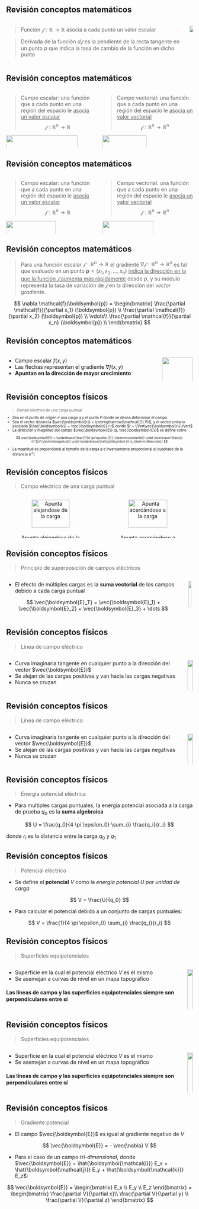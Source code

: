 ## Revisión conceptos matemáticos {.smaller}


::: {.columns}
::: {.column}

> Función $\boldsymbol{\mathcal{f}}: \mathbb{R} \to \mathbb{R}$ asocia a cada punto un valor escalar

> Derivada de la función $d \boldsymbol{\mathcal{f}}$ es la pendiente de la recta tangente en un punto $p$ que indica la tasa de cambio de la función en dicho punto

:::
::: {.column}

![](figs/figure2.svg){fig-align="center"}

:::
:::


## Revisión conceptos matemáticos {.smaller}

::: {.columns}
::: {.column}

> Campo escalar: una función que a cada punto en una región del espacio le [asocia un valor escalar]{.underline}
$$\boldsymbol{\mathcal{f}} : \mathbb{R}^{n} \to \mathbb{R}$$

![](figs/figure3A.svg){width="90%" fig-align="center"}

:::
::: {.column}

> Campo vectorial: una función que a cada punto en una región del espacio le [asocia un valor vectorial]{.underline} 
$$\boldsymbol{\mathcal{f}} : \mathbb{R}^{n} \to \mathbb{R}^{n}$$

![](figs/figure3B.svg){width="70%" fig-align="center"}

:::
:::

## Revisión conceptos matemáticos {.smaller}

::: {.columns}
::: {.column}

> Campo escalar: una función que a cada punto en una región del espacio le [asocia un valor escalar]{.underline}
$$\boldsymbol{\mathcal{f}} : \mathbb{R}^{n} \to \mathbb{R}$$

![](figs/figure3AB.svg){width="75%" fig-align="center"}

:::
::: {.column}

> Campo vectorial: una función que a cada punto en una región del espacio le [asocia un valor vectorial]{.underline} 
$$\boldsymbol{\mathcal{f}} : \mathbb{R}^{n} \to \mathbb{R}^{n}$$

![](figs/figure3BB.svg){width="75%" fig-align="center"}

:::
:::


## Revisión conceptos matemáticos {.smaller}

> Para una función escalar $\boldsymbol{\mathcal{f}} : \mathbb{R}^{n} \to \mathbb{R}$ el gradiente $\nabla \boldsymbol{\mathcal{f}} : \mathbb{R}^{n} \to \mathbb{R}^n$ es tal que evaluado en un punto $\boldsymbol{p} = (x_1, x_2, \dots , x_n)$ [indica la dirección en la que la función $\boldsymbol{\mathcal{f}}$ aumenta más rápidamente]{.underline} desde $p$, y su módulo representa la tasa de variación de $\boldsymbol{\mathcal{f}}$ en la dirección del *vector gradiente*.

$$
\nabla \mathcal{f}(\boldsymbol{p}) = 
\begin{bmatrix}
\frac{\partial \mathcal{f}}{\partial x_1} (\boldsymbol{p}) \\
\frac{\partial \mathcal{f}}{\partial x_2} (\boldsymbol{p}) \\
\vdots\\
\frac{\partial \mathcal{f}}{\partial x_n} (\boldsymbol{p}) \\
\end{bmatrix}
$$

## Revisión conceptos matemáticos {.smaller}

::: {.columns}
::: {.column}

- Campo escalar $f(x,y)$ 
- Las flechas representan el gradiente $\nabla f(x,y)$
- **Apuntan en la dirección de mayor crecimiento**

:::
::: {.column}

![](figs/figure4.svg){width="100%" fig-align="center"}

:::
:::


## Revisión conceptos físicos

::: {style="font-size:70%;"}

> Campo eléctrico de una carga puntual

- Sea en el punto de origen $\mathcal{O}$ una carga $q$ y el punto $P$ donde se desea determinar el campo
- Sea el vector distancia $\vec{\boldsymbol{r}} = \overrightarrow{\mathcal{O} P}$, y el vector unitario asociado $\hat{\boldsymbol{r}} = \vec{\boldsymbol{r}} / r$ donde $r = \lVert\vec{\boldsymbol{r}}\rVert$ 
- La dirección y magnitud del campo $\vec{\boldsymbol{E}} (q, \vec{\boldsymbol{r}})$ se define como
:::

::: {style="font-size:60%;"}
$$
\vec{\boldsymbol{E}} = \underbrace{\frac{1}{4 \pi \epsilon_0}}_{\textrm{constante}} \cdot \overbrace{\frac{q}{r^2}}^{\textrm{magnitud}} \cdot \underbrace{\hat{\boldsymbol  {r}}}_{\textrm{dirección}}
$$
:::

::: {style="font-size:70%;"}
- La magnitud es proporcional al *tamaño* de la carga $q$ e inversamente proporcional al cuadrado de la distancia ($r^2$)
:::

## Revisión conceptos físicos {.smaller}

> Campo eléctrico de una carga puntual

::: {.columns}
::: {.column style="text-align:center;"}

![Apunta alejandose de la carga](figs/figure5A.svg){width="80%" fig-align="center"}

:::
::: {.column style="text-align:center;"}

![Apunta acercándose a la carga](figs/figure5B.svg){width="80%" fig-align="center"}

:::
:::



## Revisión conceptos físicos {.smaller}

> Principio de superposición de campos eléctricos

::: {.columns}
::: {.column}
- El efecto de múltiples cargas es la **suma vectorial** de los campos debido a cada carga puntual

$$
\vec{\boldsymbol{E}_T} = \vec{\boldsymbol{E}_1} + \vec{\boldsymbol{E}_2} + \vec{\boldsymbol{E}_3} + \dots 
$$
:::
::: {.column}
![](figs/figure6.svg){width="80%" fig-align="center"}
:::
:::



## Revisión conceptos físicos {.smaller}

> Línea de campo eléctrico

::: {.columns}
::: {.column}

- Curva imaginaria tangente en cualquier punto a la dirección del vector $\vec{\boldsymbol{E}}$
- Se alejan de las cargas positivas y van hacia las cargas negativas
- Nunca se cruzan

:::
::: {.column}
![](figs/figure7A.svg){width="100%" fig-align="center"}
:::
:::

## Revisión conceptos físicos {.smaller}

> Línea de campo eléctrico

::: {.columns}
::: {.column}

- Curva imaginaria tangente en cualquier punto a la dirección del vector $\vec{\boldsymbol{E}}$
- Se alejan de las cargas positivas y van hacia las cargas negativas
- Nunca se cruzan

:::
::: {.column}

![](figs/figure7B.svg){width="100%" fig-align="center"}
:::
:::



## Revisión conceptos físicos {.smaller}

> Energía potencial eléctrica

- Para multiples cargas puntuales, la energía potencial asociada a la carga de prueba $q_0$ es la **suma algebraica**

$$
U = \frac{q_0}{4 \pi \epsilon_0} \sum_{i} \frac{q_i}{r_i}
$$

donde $r_i$ es la distancia entre la carga $q_0$ y $q_1$

## Revisión conceptos físicos {.smaller}

> Potencial eléctrico

- Se define el **potencial** $V$ como la *energía potencial* $U$ *por unidad de carga*

$$
V = \frac{U}{q_0}
$$

- Para calcular el potencial debido a un conjunto de cargas puntuales:

$$
V = \frac{1}{4 \pi \epsilon_0} \sum_{i} \frac{q_i}{r_i}
$$

## Revisión conceptos físicos {.smaller}

> Superficies equipotenciales


::: {.columns}
::: {.column}

- Superficie en la cual el potencial eléctrico $V$ es el mismo
- Se asemejan a curvas de nivel en un mapa topográfico

::: {.callout-note appearance="simple"}
#### Las líneas de campo y las superﬁcies equipotenciales siempre son perpendiculares entre sí
:::

:::
::: {.column}

![](figs/figure8A.svg){width="100%" fig-align="center"}
:::
:::

## Revisión conceptos físicos {.smaller}

> Superficies equipotenciales


::: {.columns}
::: {.column}

- Superficie en la cual el potencial eléctrico $V$ es el mismo
- Se asemejan a curvas de nivel en un mapa topográfico

::: {.callout-note appearance="simple"}
#### Las líneas de campo y las superﬁcies equipotenciales siempre son perpendiculares entre sí
:::

:::
::: {.column}

![](figs/figure8B.svg){width="100%" fig-align="center"}
:::
:::

## Revisión conceptos físicos {.smaller}

> Gradiente potencial

- El campo $\vec{\boldsymbol{E}}$ es igual al gradiente negativo de $V$

$$
\vec{\boldsymbol{E}} = - \vec{\nabla} V
$$

- Para el caso de un campo *tri-dimensional*, donde $\vec{\boldsymbol{E}} = \hat{\boldsymbol{\mathcal{i}}} E_x + \hat{\boldsymbol{\mathcal{j}}} E_y + \hat{\boldsymbol{\mathcal{k}}} E_z$:

$$
\vec{\boldsymbol{E}} = 
\begin{bmatrix}
E_x \\
E_y \\
E_z
\end{bmatrix} =
\begin{bmatrix}
\frac{\partial V}{\partial x}\\
\frac{\partial V}{\partial y} \\
\frac{\partial V}{\partial z}
\end{bmatrix}
$$